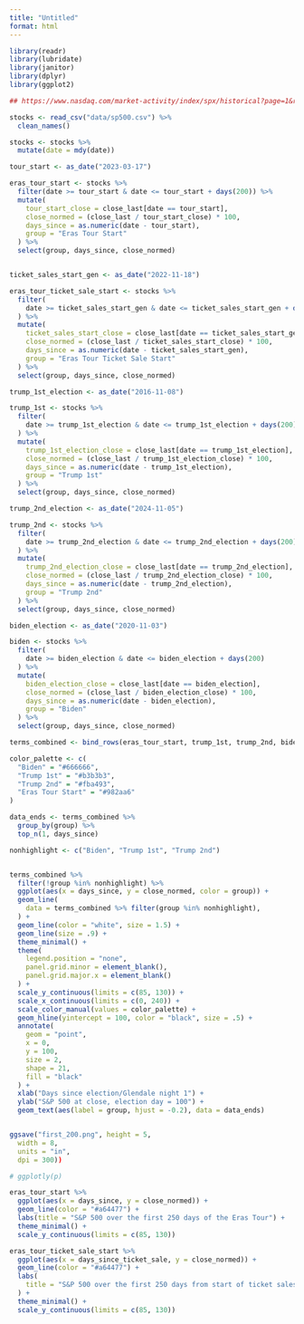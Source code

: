 ```yaml
---
title: "Untitled"
format: html
---
```


```r
library(readr)
library(lubridate)
library(janitor)
library(dplyr)
library(ggplot2)
```


```r

## https://www.nasdaq.com/market-activity/index/spx/historical?page=1&rows_per_page=10&timeline=y5

stocks <- read_csv("data/sp500.csv") %>%
  clean_names()

```


```r
stocks <- stocks %>%
  mutate(date = mdy(date))
```


```r
tour_start <- as_date("2023-03-17")

eras_tour_start <- stocks %>%
  filter(date >= tour_start & date <= tour_start + days(200)) %>%
  mutate(
    tour_start_close = close_last[date == tour_start],
    close_normed = (close_last / tour_start_close) * 100,
    days_since = as.numeric(date - tour_start),
    group = "Eras Tour Start"
  ) %>%
  select(group, days_since, close_normed)


ticket_sales_start_gen <- as_date("2022-11-18")

eras_tour_ticket_sale_start <- stocks %>%
  filter(
    date >= ticket_sales_start_gen & date <= ticket_sales_start_gen + days(200)
  ) %>%
  mutate(
    ticket_sales_start_close = close_last[date == ticket_sales_start_gen],
    close_normed = (close_last / ticket_sales_start_close) * 100,
    days_since = as.numeric(date - ticket_sales_start_gen),
    group = "Eras Tour Ticket Sale Start"
  ) %>%
  select(group, days_since, close_normed)

```

```r
trump_1st_election <- as_date("2016-11-08")

trump_1st <- stocks %>%
  filter(
    date >= trump_1st_election & date <= trump_1st_election + days(200)
  ) %>%
  mutate(
    trump_1st_election_close = close_last[date == trump_1st_election],
    close_normed = (close_last / trump_1st_election_close) * 100,
    days_since = as.numeric(date - trump_1st_election),
    group = "Trump 1st"
  ) %>%
  select(group, days_since, close_normed)

```

```r
trump_2nd_election <- as_date("2024-11-05")

trump_2nd <- stocks %>%
  filter(
    date >= trump_2nd_election & date <= trump_2nd_election + days(200)
  ) %>%
  mutate(
    trump_2nd_election_close = close_last[date == trump_2nd_election],
    close_normed = (close_last / trump_2nd_election_close) * 100,
    days_since = as.numeric(date - trump_2nd_election),
    group = "Trump 2nd"
  ) %>%
  select(group, days_since, close_normed)

```

```r
biden_election <- as_date("2020-11-03")

biden <- stocks %>%
  filter(
    date >= biden_election & date <= biden_election + days(200)
  ) %>%
  mutate(
    biden_election_close = close_last[date == biden_election],
    close_normed = (close_last / biden_election_close) * 100,
    days_since = as.numeric(date - biden_election),
    group = "Biden"
  ) %>%
  select(group, days_since, close_normed)

```


```r
terms_combined <- bind_rows(eras_tour_start, trump_1st, trump_2nd, biden)

```


```r
color_palette <- c(
  "Biden" = "#666666",
  "Trump 1st" = "#b3b3b3",
  "Trump 2nd" = "#fba493",
  "Eras Tour Start" = "#982aa6"
)

data_ends <- terms_combined %>%
  group_by(group) %>%
  top_n(1, days_since)

nonhighlight <- c("Biden", "Trump 1st", "Trump 2nd")


terms_combined %>%
  filter(!group %in% nonhighlight) %>%
  ggplot(aes(x = days_since, y = close_normed, color = group)) +
  geom_line(
    data = terms_combined %>% filter(group %in% nonhighlight),
  ) +
  geom_line(color = "white", size = 1.5) +
  geom_line(size = .9) +
  theme_minimal() +
  theme(
    legend.position = "none",
    panel.grid.minor = element_blank(),
    panel.grid.major.x = element_blank()
  ) +
  scale_y_continuous(limits = c(85, 130)) +
  scale_x_continuous(limits = c(0, 240)) +
  scale_color_manual(values = color_palette) +
  geom_hline(yintercept = 100, color = "black", size = .5) +
  annotate(
    geom = "point",
    x = 0,
    y = 100,
    size = 2,
    shape = 21,
    fill = "black"
  ) +
  xlab("Days since election/Glendale night 1") +
  ylab("S&P 500 at close, election day = 100") +
  geom_text(aes(label = group, hjust = -0.2), data = data_ends)


ggsave("first_200.png", height = 5,
  width = 8,
  units = "in",
  dpi = 300))

# ggplotly(p)

```


```r
eras_tour_start %>%
  ggplot(aes(x = days_since, y = close_normed)) +
  geom_line(color = "#a64477") +
  labs(title = "S&P 500 over the first 250 days of the Eras Tour") +
  theme_minimal() +
  scale_y_continuous(limits = c(85, 130))
```


```r
eras_tour_ticket_sale_start %>%
  ggplot(aes(x = days_since_ticket_sale, y = close_normed)) +
  geom_line(color = "#a64477") +
  labs(
    title = "S&P 500 over the first 250 days from start of ticket sales of the Eras Tour"
  ) +
  theme_minimal() +
  scale_y_continuous(limits = c(85, 130))
```